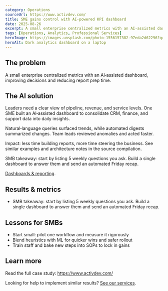 ```yaml
---
category: Operations
sourceUrl: https://www.activdev.com/
title: SME gains control with AI‑powered KPI dashboard
date: 2025-08-26
excerpt: A small enterprise centralized metrics with an AI‑assisted dashboard, improving decisions and reducing report prep time.
tags: [Operations, Analytics, Professional Services]
heroImage: https://images.unsplash.com/photo-1556157382-97eda2d62296?q=80&w=1600&auto=format&fit=crop
heroAlt: Dark analytics dashboard on a laptop
---
```


## The problem

A small enterprise centralized metrics with an AI‑assisted dashboard, improving decisions and reducing report prep time.

## The AI solution

Leaders need a clear view of pipeline, revenue, and service levels. One SME built an AI‑assisted dashboard to consolidate CRM, finance, and support data into daily insights.

Natural‑language queries surfaced trends, while automated digests summarized changes. Team leads reviewed anomalies and acted faster.

Impact: less time building reports, more time steering the business. See similar examples and architecture notes in the source compilation.

SMB takeaway: start by listing 5 weekly questions you ask. Build a single dashboard to answer them and send an automated Friday recap.

[Dashboards & reporting](/solutions).

## Results & metrics

- SMB takeaway: start by listing 5 weekly questions you ask. Build a single dashboard to answer them and send an automated Friday recap.

## Lessons for SMBs

- Start small: pilot one workflow and measure it rigorously
- Blend heuristics with ML for quicker wins and safer rollout
- Train staff and bake new steps into SOPs to lock in gains

## Learn more

Read the full case study: <a href="https://www.activdev.com/" target="_blank" rel="noopener noreferrer">https://www.activdev.com/</a>

Looking for help to implement similar results? [See our services](/services).
